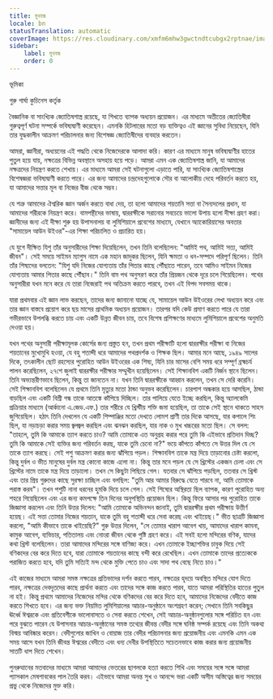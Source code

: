 ```yaml
---
title: মুখবন্ধ
locale: bn
statusTranslation: automatic
coverImage: https://res.cloudinary.com/xmfm6mhw3gwctndtcubgx2rptnae/image/upload/v1741354450/small_cover_tratado_esoterico_de_astrologia_hermetica_6210a35442.webp
sidebar:
    label: মুখবন্ধ
    order: 0
---
```

ভূমিকা

গুরু গার্ঘা কুচিনেস কর্তৃক

বৈজ্ঞানিক বা সাংখ্যিক জ্যোতিষশাস্ত্র রয়েছে, যা শিখতে ব্যাপক অধ্যয়ন প্রয়োজন। এর মাধ্যমে অতীতের জ্যোতিষীরা গুরুত্বপূর্ণ ঘটনা সম্পর্কে ভবিষ্যদ্বাণী করেছেন। এমনকি হিটলারের মতো বড় ব্যক্তিত্বও এই জ্ঞানের সুবিধা নিয়েছেন, যিনি তার যুদ্ধকালীন আক্রমণ পরিচালনার জন্য বিশেষজ্ঞ জ্যোতিষীদের ব্যবহার করতেন।

আমরা, জ্ঞানীরা, অধ্যয়নের এই পদ্ধতি থেকে নিজেদেরকে আলাদা করি। কারণ এর মাধ্যমে মানুষ ভবিষ্যদ্বাণীর হাতের পুতুল হয়ে যায়, নক্ষত্রের বিভিন্ন অবস্থানে অসহায় হয়ে পড়ে। আমরা এমন এক জ্যোতিষশাস্ত্র জানি, যা আমাদের নক্ষত্রদের নিয়ন্ত্রণ করতে শেখায়। এর মাধ্যমে আমরা সেই ঘটনাগুলো এড়াতে পারি, যা সাংখ্যিক জ্যোতিষশাস্ত্রের বিশেষজ্ঞরা ভবিষ্যদ্বাণী করতে পারে। এর জন্য আমাদের চন্দ্রদেহগুলোকে সৌর বা আলোকীয় দেহে পরিবর্তন করতে হয়, যা আমাদের সত্তার মূল বা নিজের বীজ থেকে সম্ভব।

যে শত্রু আমাদের ঐশ্বরিক জ্ঞান অর্জন করতে বাধা দেয়, তা হলো আমাদের শয়তানি সত্তা বা সৈন্যদলের প্রধান, যা আমাদের শরীরকে নিয়ন্ত্রণ করে। বামপন্থীদের ভাষায়, দ্বাররক্ষীকে সরানোর সবচেয়ে ভালো উপায় হলো দীক্ষা গ্রহণ করা। জ্ঞানীদের জন্য এই দীক্ষা শুরু হয় উপাসনালয় বা লুমিশিয়ালে প্রবেশের মাধ্যমে, যেখানে অ্যাকোরিয়াসের অবতার "সামায়েল আউন উইওর"-এর শিক্ষা পরিচালিত ও প্রচারিত হয়।

যে যুগে দীক্ষিত যিশু তাঁর অনুসারীদের শিক্ষা দিয়েছিলেন, তখন তিনি বলেছিলেন: "আমিই পথ, আমিই সত্য, আমিই জীবন"। সেই সময়ে সাইমন ম্যাগুস নামে এক মহান জাদুকর ছিলেন, যিনি ক্ষমতা ও ধন-সম্পদে পরিপূর্ণ ছিলেন। তিনি তাঁর শিষ্যদের বলতেন: "যিশু যদি নিজের যোগ্যতায় তাঁর পিতার কাছে পৌঁছাতে পারেন, তবে আমিও সাইমন নিজের যোগ্যতায় আমার পিতার কাছে পৌঁছাব।" তিনি বাম পথ অনুসরণ করে তাঁর প্রিয়জন থেকে দূরে চলে গিয়েছিলেন। পথের অনুসারীরা যখন মনে করে যে তারা নিজেরাই পথ অতিক্রম করতে পারবে, তখন এই বিপদ সবসময় থাকে।

যারা প্রথমবার এই জ্ঞান লাভ করছেন, তাদের জন্য জানানো যাচ্ছে যে, সামায়েল আউন উইওরের লেখা অধ্যয়ন করে এবং তার জ্ঞান বাস্তবে প্রয়োগ করে ছয় মাসের প্রাথমিক অধ্যয়ন প্রয়োজন। তারপর যদি কেউ প্রমাণ করতে পারে যে তারা গভীরভাবে উপলব্ধি করতে চায় এবং একটি উন্নত জীবন চায়, তবে বিশেষ প্রশিক্ষণের মাধ্যমে লুমিশিয়ালে প্রবেশের অনুমতি দেওয়া হয়।

যখন পথের অনুসারী পরীক্ষামূলক কোর্সের জন্য প্রস্তুত হন, তখন প্রথম পরীক্ষাটি হলো দ্বাররক্ষীর পরীক্ষা বা নিজের শয়তানের মুখোমুখি হওয়া, যে বহু শতাব্দী ধরে আমাদের পথপ্রদর্শক ও শিক্ষক ছিল। আমার মনে আছে, ১৯৪৯ সালের দিকে, তৎকালীন ছোট রহস্যের পুরোহিত আউন উইওরের এক শিষ্য, যিনি চার মাসের বেশি সময় ধরে সম্পূর্ণ ব্রহ্মচর্য পালন করেছিলেন, ২৭শে জুলাই দ্বাররক্ষীর পরীক্ষার সম্মুখীন হয়েছিলেন। সেই শিক্ষানবিশ একটি নির্জন স্থানে ছিলেন। তিনি অভ্যন্তরীণভাবে ছিলেন, কিন্তু তা জানতেন না। যখন তিনি দ্বাররক্ষীকে আহ্বান করলেন, তখন সে দেরি করেনি। সেই শিক্ষানবিশ বলেছিলেন যে প্রথমে তিনি মৃত্যুর মতো ঠান্ডা অনুভব করেছিলেন। চারপাশ অন্ধকার হয়ে আসছিল, ঠান্ডা বাড়ছিল এবং একটি বিশ্রী গন্ধ তাকে আতঙ্কে কাঁপিয়ে দিচ্ছিল। তার পালিয়ে যেতে ইচ্ছে করছিল, কিন্তু অ্যালকেমি প্রক্রিয়ার মাধ্যমে (আর্কানো এ.জেড.এফ.) তার শরীরে যে খ্রিস্টীয় শক্তি জমা হয়েছিল, তা তাকে সেই স্থানে থাকতে সাহস জুগিয়েছিল। হঠাৎ তিনি দেখলেন যে একটি শিম্পাঞ্জির মতো দেখতে লোমশ প্রাণী তার দিকে আসছে, যার কপালে শিং ছিল, যা নড়াচড়া করার সময় জ্বলজ্বল করছিল এবং ঝনঝন করছিল, যার নাক ও মুখ খচ্চরের মতো ছিল। সে বলল: "তাহলে, তুমি কি আমাকে ত্যাগ করতে চাও? আমি তোমাকে এত অনুগ্রহ করার পরে তুমি কি এইভাবে প্রতিদান দিচ্ছ? তুমি কি আমাকে সেই ব্যক্তির জন্য পরিবর্তন করছ, যাকে তুমি চেনো না?" ভয়ে কাঁপতে কাঁপতে সে উত্তর দিল যে সে তাকে ত্যাগ করছে। সেই পশু আক্রমণ করার জন্য ঝাঁপিয়ে পড়ল। শিক্ষানবিশ তাকে মন্ত্র দিয়ে তাড়ানোর চেষ্টা করলো, কিন্তু দুর্বল ও ভীত মানুষের দুর্বল মন্ত্র কোনো কাজে এলো না। কিন্তু তার মনে পড়ল যে সে খ্রিস্টের একজন চেলা এবং সে খ্রিস্টের নামে তাকে মন্ত্র দিয়ে তাড়ালো। তখন সে কিছুটা পিছিয়ে গেল। যতবার সে ঝাঁপিয়ে পড়ছিল, ততবার সে খ্রিস্ট এবং তার প্রিয় গুরুদের কাছে সুরক্ষা চাচ্ছিল এবং বলছিল: "তুমি আর আমার বিরুদ্ধে যেতে পারবে না, আমি তোমাকে পরাস্ত করব"। তখন পশুটি নানা ধরনের হুমকি দিয়ে চলে গেল। সেই শিষ্যের অস্থিরতা ছিল ব্যাপক, কারণ পুরোহিত অন্য শহরে গিয়েছিলেন এবং এর জন্য কমপক্ষে তিন দিনের অনুপস্থিতি প্রয়োজন ছিল। কিন্তু ফিরে আসার পর পুরোহিত তাকে জিজ্ঞাসা করলেন এবং তিনি উত্তর দিলেন: "আমি তোমাকে অভিনন্দন জানাই, তুমি দ্বাররক্ষীর প্রথম পরীক্ষায় উত্তীর্ণ হয়েছ। এই সত্তা তোমার নিজের শয়তান, যাকে তুমি বহু শতাব্দী ধরে সেবা করেছ এবং খাইয়েছ।" ভীত ছাত্রটি জিজ্ঞাসা করলো, "আমি কীভাবে তাকে খাইয়েছি?" গুরু উত্তর দিলেন, "সে তোমার খারাপ আবেগ খায়, আমাদের খারাপ কামনা, কামুক আবেগ, ব্যভিচার, পতিতালয় এবং নোংরা জীবন থেকে পুষ্টি গ্রহণ করে। এই সবই হলো মন্দিরের বণিক, যাদের কথা খ্রিস্ট বলেছিলেন। তারা আমাদের মন্দিরের সঙ্গে বাণিজ্য করে। এখন তোমাকে ইচ্ছাশক্তির চাবুক দিয়ে সেই বণিকদের বের করে দিতে হবে, যারা তোমাকে শয়তানের কাছে বন্দী করে রেখেছিল। এখন তোমাকে তাদের প্রত্যেককে পরাজিত করতে হবে, যদি তুমি সত্যিই মন্দ থেকে মুক্তি পেতে চাও এবং সাদা পথ বেছে নিতে চাও।"

এই কাজের মাধ্যমে আমরা সমস্ত নক্ষত্রের প্রতিভাদের দর্শন করতে পারব, নক্ষত্রের হৃদয়ে অবস্থিত মন্দিরে যোগ দিতে পারব, নক্ষত্রের দেবদূতদের কাছে প্রার্থনা করতে এবং তাদের সঙ্গে কাজ করতে পারব, যাতে আমরা পরিস্থিতির হাতের পুতুল না হই। কিন্তু প্রথমে আমাদের নিজেদের মন্দির থেকে বণিকদের বের করে দিতে হবে, আমাদের নিজেদের বেদীতে কাজ করতে শিখতে হবে। এর জন্য ভক্ত নিয়মিত লুমিশিয়ালের আচার-অনুষ্ঠানে অংশগ্রহণ করেন; সেখানে তিনি সবকিছুর ঊর্ধ্বে ঈশ্বরকে এবং প্রতিবেশীকে ভালোবাসতে ও সেবা করতে শেখেন, সেই আচার-অনুষ্ঠানগুলোর সঙ্গে পরিচিত হন এবং পরে বুঝতে পারেন যে উপাসনার আচার-অনুষ্ঠানের সমস্ত তথ্যের জীবন্ত বেদীর সঙ্গে ঘনিষ্ঠ সম্পর্ক রয়েছে এবং তিনি অকথ্য বিস্ময় আবিষ্কার করেন। বেদীগুলোর জাখিন ও বোয়াজ তার বেদীর পরিচালনার জন্য প্রয়োজনীয় এবং এমনকি এমন এক সময় আসে যখন তিনি জীবন্ত ঈশ্বরের বেদীতে এবং ধন্য দেবীর উপস্থিতিতে সচেতনভাবে কাজ করার জন্য প্রয়োজনীয় সাতটি ধাপ দিতে শেখেন।

পুনরুত্থানের মতবাদের মাধ্যমে আমরা আমাদের ভেতরের ছাগলকে হত্যা করতে শিখি এবং সময়ের সঙ্গে সঙ্গে আমরা প্যাসকাল মেষশাবকের পাল তৈরি করব। এইভাবে আমরা অনন্ত সুখ ও আনন্দে ভরা একটি অসীম অস্তিত্বের জন্য সময়ের প্রভু থেকে নিজেদের মুক্ত করি।

